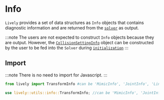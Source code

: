 # Info

`Lively` provides a set of data structures as `Info` objects that contains diagnostic information and are returned from the [`solver`](../Solver/) as output.

:::note
The users are not expected to construct `Info` objects because they are output. However, the [`CollisionSettingInfo`](collisionSettingInfo) object can be constructed by the user to be fed into the `Solver` during [`initialization`](../Solver/initialization)
:::

## Import

:::note
There is no need to import for Javascript.
:::

<Tabs>

  <TabItem value="py" label="Python">

   ```py
   from lively import TransformInfo #can be 'MimicInfo', 'JointInfo', 'LinkInfo', 'ProximityInfo', or 'CollisionInfo'
   ```
   </TabItem>
   <TabItem value= "rust" label="Rust"> 

   ```rust
   use lively::utils::info::TransformInfo; //can be 'MimicInfo', 'JointInfo', 'LinkInfo', 'ProximityInfo', or 'CollisionInfo'
   ``` 
   </TabItem>
</Tabs> 
